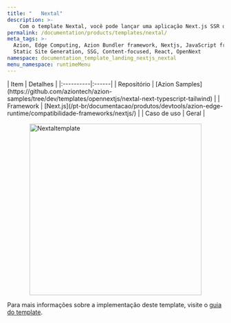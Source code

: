 ```yaml
---
title: "   Nextal"
description: >-
    Com o template Nextal, você pode lançar uma aplicação Next.js SSR que inclui Vitest, Tailwind, Hero icons e segue convenções modernas como Modo Escuro, organização por Atomic Design e imports absolutos.
permalink: /documentation/products/templates/nextal/
meta_tags: >-
  Azion, Edge Computing, Azion Bundler framework, Nextjs, JavaScript frameworks,
  Static Site Generation, SSG, Content-focused, React, OpenNext
namespace: documentation_template_landing_nextjs_nextal
menu_namespace: runtimeMenu
---
```



<div class="[&_.flex.flex-col]:!gap-4 [&_.flex.flex-col]:md:!gap-8 [&_.flex.flex-col]:2xl:!gap-16">
  <SectionBasicContent
    titleTag="h2"
    description="Com o template Nextal, você pode lançar uma aplicação Next.js SSR que inclui Vitest, Tailwind, Hero icons e segue convenções modernas como Modo Escuro, organização por Atomic Design e imports absolutos."
    buttons={[
      { label: "Deploy template", link: "https://console.azion.com/create/xxxxxx", outlined: false, icon: "ai ai-azion", iconPos: "left" },
      { label: "Ver demo", link: "https://gz0m3r3yzj.map.azionedge.net", severity: "secondary" }
    ]}
  />
</div>

<div style="display: flex; gap: 1rem; align-items: center; flex-direction: row; flex-wrap: wrap;">
  <div style="flex: 1; min-width: 300px;">
    | Item | Detalhes |
    |:----------|:------|
    | Repositório | [Azion Samples](https://github.com/aziontech/azion-samples/tree/dev/templates/opennextjs/nextal-next-typescript-tailwind) |
    | Framework | [Next.js](/pt-br/documentacao/produtos/devtools/azion-edge-runtime/compatibilidade-frameworks/nextjs/) |
    | Caso de uso | Geral |
  </div>
  <div style="display: flex; justify-content: center; align-items: center; flex: 1; min-width: 300px;">
    <img src="/assets/docs/images/uploads/template-showcase/nextjs/nextal.png" width="400" alt="Nextaltemplate" style="max-width: 100%; height: auto;" />
  </div>
</div>

Para mais informações sobre a implementação deste template, visite o [guia do template](/pt-br/documentacao/produtos/guias/nextal/).